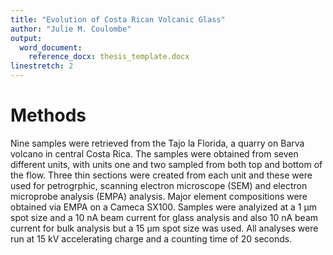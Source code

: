 ```yaml
---
title: "Evolution of Costa Rican Volcanic Glass"
author: "Julie M. Coulombe"
output:
  word_document:
    reference_docx: thesis_template.docx
linestretch: 2
---
```



Methods
=========================================


Nine samples were retrieved from the Tajo la Florida, a quarry on Barva volcano in central Costa Rica.  The samples were obtained from seven different units, with units one and two sampled from both top and bottom of the flow.  Three thin sections were created from each unit and these were used for petrogrphic, scanning electron microscope (SEM) and electron microprobe analysis (EMPA) analysis.  Major element compositions were obtained via EMPA on a Cameca SX100.  Samples were analyized at a 1 µm spot size and a 10 nA beam current for glass analysis and also 10 nA beam current for bulk analysis but a 15 µm spot size was used.  All analyses were run at 15 kV accelerating charge and a counting time of 20 seconds.

<!--- Making a note here for comments --->
